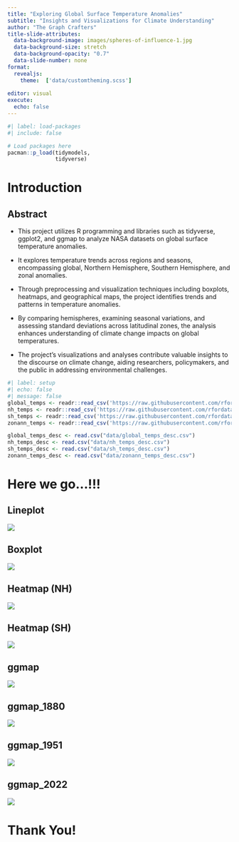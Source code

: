 ```yaml
---
title: "Exploring Global Surface Temperature Anomalies"
subtitle: "Insights and Visualizations for Climate Understanding"
author: "The Graph Crafters"
title-slide-attributes:
  data-background-image: images/spheres-of-influence-1.jpg
  data-background-size: stretch
  data-background-opacity: "0.7"
  data-slide-number: none
format:
  revealjs:
    theme:  ['data/customtheming.scss']
  
editor: visual
execute:
  echo: false
---
```


```r
#| label: load-packages
#| include: false

# Load packages here
pacman::p_load(tidymodels,
               tidyverse)

```

# Introduction

## Abstract

-   This project utilizes R programming and libraries such as tidyverse, ggplot2, and ggmap to analyze NASA datasets on global surface temperature anomalies.

-   It explores temperature trends across regions and seasons, encompassing global, Northern Hemisphere, Southern Hemisphere, and zonal anomalies.

-   Through preprocessing and visualization techniques including boxplots, heatmaps, and geographical maps, the project identifies trends and patterns in temperature anomalies.

-   By comparing hemispheres, examining seasonal variations, and assessing standard deviations across latitudinal zones, the analysis enhances understanding of climate change impacts on global temperatures.

-   The project's visualizations and analyses contribute valuable insights to the discourse on climate change, aiding researchers, policymakers, and the public in addressing environmental challenges.

```r
#| label: setup
#| echo: false
#| message: false
global_temps <- readr::read_csv('https://raw.githubusercontent.com/rfordatascience/tidytuesday/master/data/2023/2023-07-11/global_temps.csv')
nh_temps <- readr::read_csv('https://raw.githubusercontent.com/rfordatascience/tidytuesday/master/data/2023/2023-07-11/nh_temps.csv')
sh_temps <- readr::read_csv('https://raw.githubusercontent.com/rfordatascience/tidytuesday/master/data/2023/2023-07-11/sh_temps.csv')
zonann_temps <- readr::read_csv('https://raw.githubusercontent.com/rfordatascience/tidytuesday/master/data/2023/2023-07-11/zonann_temps.csv')

global_temps_desc <- read.csv("data/global_temps_desc.csv")
nh_temps_desc <- read.csv("data/nh_temps_desc.csv")
sh_temps_desc <- read.csv("data/sh_temps_desc.csv")
zonann_temps_desc <- read.csv("data/zonann_temps_desc.csv")
```

# Here we go...!!!

## Lineplot

![](images/lineplot_timeseries){fig-align="center"}

## Boxplot

![](images/boxplot){fig-align="center"}

## Heatmap (NH)

![](images/nh_heatmap){fig-align="center"}

## Heatmap (SH)

![](images/sh_heatmap){fig-align="center"}

## ggmap

![](images/ggmap){fig-align="center"}

## ggmap_1880

![](images/ggmap_1880){fig-align="center"}

## ggmap_1951

![](images/ggmap_1951){fig-align="center"}

## ggmap_2022

![](images/ggmap_2022){fig-align="center"}

# Thank You!

